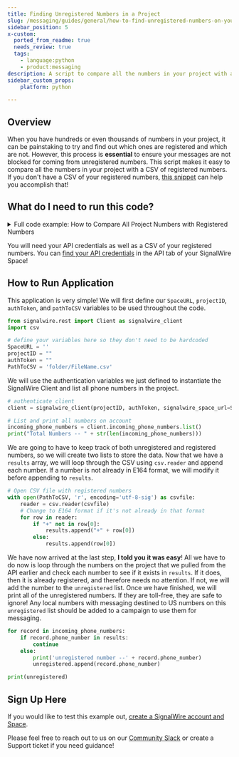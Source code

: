 ```yaml
---
title: Finding Unregistered Numbers in a Project
slug: /messaging/guides/general/how-to-find-unregistered-numbers-on-your-project
sidebar_position: 5
x-custom:
  ported_from_readme: true
  needs_review: true
  tags: 
    - language:python
    - product:messaging
description: A script to compare all the numbers in your project with a CSV of registered numbers.
sidebar_custom_props: 
    platform: python

---
```


## Overview

When you have hundreds or even thousands of numbers in your project, it can be painstaking to try and find out which ones are registered and which are not. However, this process is **essential** to ensure your messages are not blocked for coming from unregistered numbers. This script makes it easy to compare all the numbers in your project with a CSV of registered numbers. If you don't have a CSV of your registered numbers, [this snippet](/rest/signalwire-rest/guides/campaign-registry/list-phone-numbers-assigned-to-a-specific-campaign) can help you accomplish that! 

What do I need to run this code?
--------------------------------

<details>
  <summary>Full code example: How to Compare All Project Numbers with Registered Numbers</summary>

```python
from signalwire.rest import Client as signalwire_client
import csv

SpaceURL = ''
projectID = ""
authToken = ""
PathToCSV = 'FileName.csv'

client = signalwire_client(projectID, authToken, signalwire_space_url=SpaceURL)

incoming_phone_numbers = client.incoming_phone_numbers.list()
print("Total Numbers -- " + str(len(incoming_phone_numbers)))

results = []
unregistered = []

with open(PathToCSV, 'r', encoding='utf-8-sig') as csvfile:
    reader = csv.reader(csvfile)
    for row in reader:
        if "+" not in row[0]:
            results.append("+" + row[0])
        else:
            results.append(row[0])

for record in incoming_phone_numbers:
    if record.phone_number in results:
        continue
    else:
        print('unregistered number --' + record.phone_number)
        unregistered.append(record.phone_number)

print(unregistered)
```

</details>

You will need your API credentials as well as a CSV of your registered numbers. You can [find your API credentials](/platform/dashboard/getting-started/navigating-your-space#api) in the API tab of your SignalWire Space!

How to Run Application
----------------------

This application is very simple! We will first define our `SpaceURL`, `projectID`, `authToken`, and `pathToCSV` variables to be used throughout the code. 

```python
from signalwire.rest import Client as signalwire_client
import csv

# define your variables here so they don't need to be hardcoded
SpaceURL = ''
projectID = ""
authToken = ""
PathToCSV = 'folder/FileName.csv'
```

We will use the authentication variables we just defined to instantiate the SignalWire Client and list all phone numbers in the project.

```python
# authenticate client 
client = signalwire_client(projectID, authToken, signalwire_space_url=SpaceURL)

# List and print all numbers on account
incoming_phone_numbers = client.incoming_phone_numbers.list()
print("Total Numbers -- " + str(len(incoming_phone_numbers)))
```

We are going to have to keep track of both unregistered and registered numbers, so we will create two lists to store the data. Now that we have a `results` array, we will loop through the CSV using `csv.reader` and append each number. If a number is not already in E164 format, we will modify it before appending to `results`. 

```python
# Open CSV file with registered numbers
with open(PathToCSV, 'r', encoding='utf-8-sig') as csvfile:
    reader = csv.reader(csvfile)
    # Change to E164 format if it's not already in that format
    for row in reader:
        if "+" not in row[0]:
            results.append("+" + row[0])
        else:
            results.append(row[0])
```

We have now arrived at the last step, **I told you it was easy**! All we have to do now is loop through the numbers on the project that we pulled from the API earlier and check each number to see if it exists in `results`. If it does, then it is already registered, and therefore needs no attention. If not, we will add the number to the `unregistered` list. Once we have finished, we will print all of the unregistered numbers. If they are toll-free, they are safe to ignore! Any local numbers with messaging destined to US numbers on this `unregistered` list should be added to a campaign to use them for messaging. 

```python
for record in incoming_phone_numbers:
    if record.phone_number in results:
        continue
    else:
        print('unregistered number --' + record.phone_number)
        unregistered.append(record.phone_number)

print(unregistered)
```

Sign Up Here
------------

If you would like to test this example out, [create a SignalWire account and Space](https://m.signalwire.com/signups/new?s=1).

Please feel free to reach out to us on our [Community Slack](https://signalwire.community/) or create a Support ticket if you need guidance!
